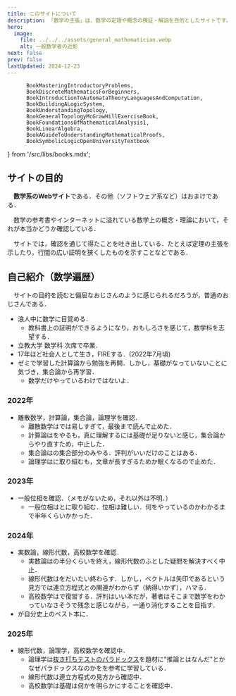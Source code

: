 ```yaml
---
title: このサイトについて
description: 「数学の主張」は、数学の定理や概念の検証・解説を目的としたサイトです。管理者の数学遍歴やサイトの目的について詳しく紹介しています。
hero:
  image:
    file: ../../../assets/general_mathematician.webp 
    alt: 一般数学者の近影 
next: false
prev: false
lastUpdated: 2024-12-23
---
```

          BookMasteringIntroductoryProblems,
          BookDiscreteMathematicsForBeginners,
          BookIntroductionToAutomataTheoryLanguagesAndComputation,
          BookBuildingALogicSystem,
          BookUnderstandingTopology,
          BookGeneralTopologyMcGrawHillExerciseBook,
          BookFoundationsOfMathematicalAnalysis1,
          BookLinearAlgebra,
          BookAGuideToUnderstandingMathematicalProofs,
          BookSymbolicLogicOpenUniversityTextbook
 } from '/src/libs/books.mdx';

## サイトの目的

　**数学系のWebサイト**である．その他（ソフトウェア系など）はおまけである．

　数学の参考書やインターネットに溢れている数学上の概念・理論において，それが本当かどうか確認している．

　サイトでは，確認を通じて得たことを吐き出している．たとえば定理の主張を示したり，行間の広い証明を狭くしたものを示すことなどである．

## 自己紹介（数学遍歴）
　サイトの目的を読むと偏屈なおじさんのように感じられるだろうが，普通のおじさんである．

  - 浪人中に数学に目覚める．
    - 教科書上の証明ができるようになり，おもしろさを感じて，数学科を志望する． 
  - 立教大学 数学科 次席で卒業．
  - 17年ほど社会人として生き，FIREする．(2022年7月頃) 
  - ゼミで学習した計算論から勉強を再開．しかし，基礎がなっていないことに気づき，集合論から再学習．
    - 数学だけやっているわけではないよ．
 
### 2022年
  - 離散数学，計算論，集合論，論理学を確認．
    - 離散数学は<BookDiscreteMathematicsForBeginners />では易しすぎて，最後まで読んで止めた． 
    - 計算論は<BookIntroductionToAutomataTheoryLanguagesAndComputation />をやるも，真に理解するには基礎が足りないと感じ，集合論からやり直すため，中止した． 
    - 集合論は<BookIntroductionToSetsAndTopology />の集合部分のみやる．評判がいいだけのことはある．
    - 論理学は<BookBuildingALogicSystem />に取り組むも，文章が長すぎるためか眠くなるので止めた．
### 2023年
  - 一般位相を確認．（メモがないため，それ以外は不明．）
    - 一般位相は<BookUnderstandingTopology />と<BookGeneralTopologyMcGrawHillExerciseBook />に取り組む．位相は難しい．何をやっているのかわかるまで半年くらいかかった．
### 2024年
  - 実数論，線形代数，高校数学を確認．
    - 実数論は<BookFoundationsOfMathematicalAnalysis1 />の半分くらいを終え，線形代数のふとした疑問を解決すべく中止．
    - 線形代数は<BookLinearAlgebra />をだいたい終わらす．しかし，ベクトルは矢印であるという見方では連立方程式との関連がわからず（納得いかず），ハマる．
    - 高校数学は<BookMasteringIntroductoryProblems />で復習する．評判はいい本だが，著者はそこまで数学をわかっていなさそうで残念と感じながら，一通り消化することを目指す．
  - <BookAGuideToUnderstandingMathematicalProofs />が自分史上のベスト本に．
### 2025年
  - 線形代数，論理学，高校数学を確認中．
    - 論理学は[抜き打ちテストのパラドックス](https://ja.wikipedia.org/wiki/%E6%8A%9C%E3%81%8D%E6%89%93%E3%81%A1%E3%83%86%E3%82%B9%E3%83%88%E3%81%AE%E3%83%91%E3%83%A9%E3%83%89%E3%83%83%E3%82%AF%E3%82%B9)を題材に"推論とはなんだ"とかなぜパラドックスなのかを<BookSymbolicLogicOpenUniversityTextbook />を参考に学習している．
    - 線形代数は連立方程式の見方から確認中．
    - 高校数学は基礎は何かを明らかにすることを確認中． 


